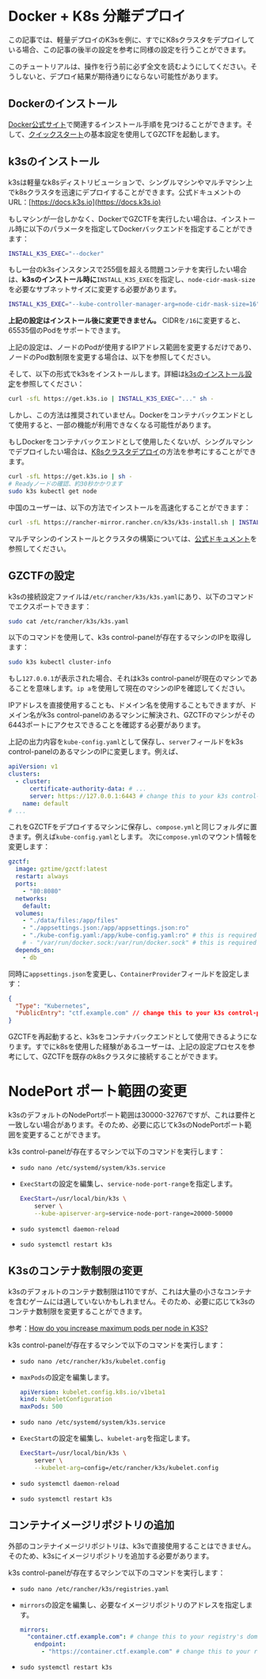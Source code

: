
# Docker + K8s 分離デプロイ

この記事では、軽量デプロイのK3sを例に、すでにK8sクラスタをデプロイしている場合、この記事の後半の設定を参考に同様の設定を行うことができます。

<Callout type="warning">

このチュートリアルは、操作を行う前に必ず全文を読むようにしてください。そうしないと、デプロイ結果が期待通りにならない可能性があります。

</Callout>

## Dockerのインストール

[Docker公式サイト](https://docs.docker.com/engine/install/)で関連するインストール手順を見つけることができます。そして、[クイックスタート](/quick-start)の基本設定を使用してGZCTFを起動します。

## k3sのインストール

k3sは軽量なk8sディストリビューションで、シングルマシンやマルチマシン上でk8sクラスタを迅速にデプロイすることができます。公式ドキュメントのURL：[https://docs.k3s.io](https://docs.k3s.io)

<Callout type="info">

もしマシンが一台しかなく、DockerでGZCTFを実行したい場合は、インストール時に以下のパラメータを指定してDockerバックエンドを指定することができます：

```bash
INSTALL_K3S_EXEC="--docker"
```

<Callout type="info">

もし一台のk3sインスタンスで255個を超える問題コンテナを実行したい場合は、**k3sのインストール時に**`INSTALL_K3S_EXEC`を指定し、`node-cidr-mask-size`を必要なサブネットサイズに変更する必要があります。

```bash
INSTALL_K3S_EXEC="--kube-controller-manager-arg=node-cidr-mask-size=16"
```

**上記の設定はインストール後に変更できません。** CIDRを`/16`に変更すると、65535個のPodをサポートできます。

上記の設定は、ノードのPodが使用するIPアドレス範囲を変更するだけであり、ノードのPod数制限を変更する場合は、以下を参照してください。

</Callout>

そして、以下の形式でk3sをインストールします。詳細は[k3sのインストール設定](https://docs.k3s.io/installation/configuration)を参照してください：

```bash
curl -sfL https://get.k3s.io | INSTALL_K3S_EXEC="..." sh -
```

しかし、この方法は推奨されていません。Dockerをコンテナバックエンドとして使用すると、一部の機能が利用できなくなる可能性があります。

もしDockerをコンテナバックエンドとして使用したくないが、シングルマシンでデプロイしたい場合は、[K8sクラスタデプロイ](/deployment/k8s-only)の方法を参考にすることができます。

</Callout>

```bash
curl -sfL https://get.k3s.io | sh -
# Readyノードの確認、約30秒かかります
sudo k3s kubectl get node
```

<Callout type="info">

中国のユーザーは、以下の方法でインストールを高速化することができます：

```bash
curl -sfL https://rancher-mirror.rancher.cn/k3s/k3s-install.sh | INSTALL_K3S_MIRROR=cn sh -
```

</Callout>

マルチマシンのインストールとクラスタの構築については、[公式ドキュメント](https://docs.k3s.io/quick-start)を参照してください。

## GZCTFの設定

k3sの接続設定ファイルは`/etc/rancher/k3s/k3s.yaml`にあり、以下のコマンドでエクスポートできます：

```bash
sudo cat /etc/rancher/k3s/k3s.yaml
```

以下のコマンドを使用して、k3s control-panelが存在するマシンのIPを取得します：

```bash
sudo k3s kubectl cluster-info
```

<Callout type="info">

もし`127.0.0.1`が表示された場合、それはk3s control-panelが現在のマシンであることを意味します。`ip a`を使用して現在のマシンのIPを確認してください。

IPアドレスを直接使用することも、ドメイン名を使用することもできますが、ドメイン名がk3s control-panelのあるマシンに解決され、GZCTFのマシンがその6443ポートにアクセスできることを確認する必要があります。

</Callout>

上記の出力内容を`kube-config.yaml`として保存し、`server`フィールドをk3s control-panelのあるマシンのIPに変更します。例えば、

```yaml
apiVersion: v1
clusters:
  - cluster:
      certificate-authority-data: # ...
      server: https://127.0.0.1:6443 # change this to your k3s control-panel's IP or domain
    name: default
# ...
```

これをGZCTFをデプロイするマシンに保存し、`compose.yml`と同じフォルダに置きます。例えば`kube-config.yaml`とします。
次に`compose.yml`のマウント情報を変更します：

```yaml
gzctf:
  image: gztime/gzctf:latest
  restart: always
  ports:
    - "80:8080"
  networks:
    default:
  volumes:
    - "./data/files:/app/files"
    - "./appsettings.json:/app/appsettings.json:ro"
    - "./kube-config.yaml:/app/kube-config.yaml:ro" # this is required for k8s deployment
    # - "/var/run/docker.sock:/var/run/docker.sock" # this is required for docker deployment
  depends_on:
    - db
```

同時に`appsettings.json`を変更し、`ContainerProvider`フィールドを設定します：

```json
{
  "Type": "Kubernetes",
  "PublicEntry": "ctf.example.com" // change this to your k3s control-panel's IP or domain
}
```

GZCTFを再起動すると、k3sをコンテナバックエンドとして使用できるようになります。すでにk8sを使用した経験があるユーザーは、上記の設定プロセスを参考にして、GZCTFを既存のk8sクラスタに接続することができます。

# NodePort ポート範囲の変更

k3sのデフォルトのNodePortポート範囲は30000-32767ですが、これは要件と一致しない場合があります。そのため、必要に応じてk3sのNodePortポート範囲を変更することができます。

k3s control-panelが存在するマシンで以下のコマンドを実行します：

- `sudo nano /etc/systemd/system/k3s.service`
- `ExecStart`の設定を編集し、`service-node-port-range`を指定します。

  ```bash
  ExecStart=/usr/local/bin/k3s \
      server \
      --kube-apiserver-arg=service-node-port-range=20000-50000
  ```

- `sudo systemctl daemon-reload`
- `sudo systemctl restart k3s`

## K3sのコンテナ数制限の変更

k3sのデフォルトのコンテナ数制限は110ですが、これは大量の小さなコンテナを含むゲームには適していないかもしれません。そのため、必要に応じてk3sのコンテナ数制限を変更することができます。

<Callout type="info">

参考：[How do you increase maximum pods per node in K3S?](https://stackoverflow.com/questions/65894616/how-do-you-increase-maximum-pods-per-node-in-k3s)

</Callout>

k3s control-panelが存在するマシンで以下のコマンドを実行します：

- `sudo nano /etc/rancher/k3s/kubelet.config`
- `maxPods`の設定を編集します。

  ```yaml
  apiVersion: kubelet.config.k8s.io/v1beta1
  kind: KubeletConfiguration
  maxPods: 500
  ```

- `sudo nano /etc/systemd/system/k3s.service`

- `ExecStart`の設定を編集し、`kubelet-arg`を指定します。

  ```bash
  ExecStart=/usr/local/bin/k3s \
      server \
      --kubelet-arg=config=/etc/rancher/k3s/kubelet.config
  ```

- `sudo systemctl daemon-reload`
- `sudo systemctl restart k3s`

## コンテナイメージリポジトリの追加

外部のコンテナイメージリポジトリは、k3sで直接使用することはできません。そのため、k3sにイメージリポジトリを追加する必要があります。

k3s control-panelが存在するマシンで以下のコマンドを実行します：

- `sudo nano /etc/rancher/k3s/registries.yaml`

- `mirrors`の設定を編集し、必要なイメージリポジトリのアドレスを指定します。

  ```yaml
  mirrors:
    "container.ctf.example.com": # change this to your registry's domain
      endpoint:
        - "https://container.ctf.example.com" # change this to your registry's domain
  ```

- `sudo systemctl restart k3s`
